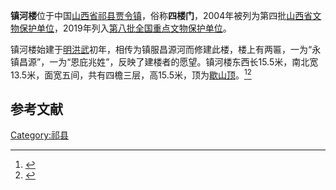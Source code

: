 {{coord|37|24|34|N|112|21|05|E|display=title|scale:10000}}
{{文物保护单位
| 名称 = 祁县镇河楼
| 图片 = 
| 所在 = [[山西省|山西省]][[祁县|祁县]]
| 分类 = 古建筑
| 时代 = [[明朝|明]]
| 编号 = 8-0226-3-029
| 登录 = 2019年9月10日
}}

'''镇河楼'''位于中国[[山西省|山西省]][[祁县|祁县]][[贾令镇|贾令镇]]，俗称'''四楼门'''，2004年被列为第四批[[山西省文物保护单位|山西省文物保护单位]]，2019年列入[[第八批全国重点文物保护单位|第八批全国重点文物保护单位]]。

镇河楼始建于[[明朝|明]][[洪武|洪武]]初年，相传为镇服昌源河而修建此楼，楼上有两匾，一为“永镇昌源”，一为“恩庇兆姓”，反映了建楼者的愿望。镇河楼东西长15.5米，南北宽13.5米，面宽五间，共有四檐三层，高15.5米，顶为[[歇山顶|歇山顶]]。<ref>{{Cite book |title=乔家大院 |publisher=山西人民出版社 |year=2002 |isbn=7-203-04672-9 |pages=80 }}</ref><ref>{{Cite web|title=贾令镇河楼|publisher=祁县人民政府网站|url=http://www.qixian.gov.cn/lyjd/jlzhl.htm0}}{{Dead link|date=2018年6月 |bot=InternetArchiveBot |fix-attempted=no }}</ref>

==参考文献==
{{reflist}}

{{山西全国重点文物保护单位}}
{{全国重点文物保护单位小作品}}

[[Category:祁县|Category:祁县]]